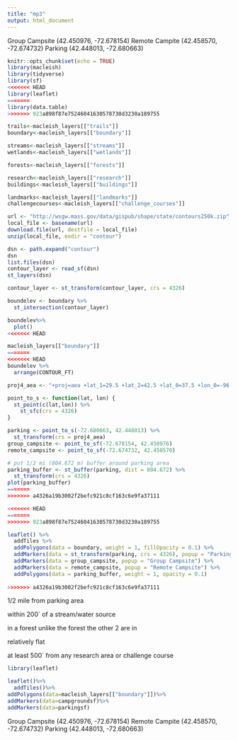 ```yaml
---
title: "mp3"
output: html_document
---
```


Group Campsite (42.450976, -72.678154)
Remote Campite (42.458570, -72.674732)
Parking (42.448013, -72.680663)

```r
knitr::opts_chunk$set(echo = TRUE)
library(macleish)
library(tidyverse)
library(sf)
<<<<<<< HEAD
library(leaflet)
=======
library(data.table)
>>>>>>> 923a898f87e75246041630578730d3230a189755
```

```r
trails<-macleish_layers[["trails"]]
boundary<-macleish_layers[["boundary"]]

streams<-macleish_layers[["streams"]]
wetlands<-macleish_layers[["wetlands"]]

forests<-macleish_layers[["forests"]]

research<-macleish_layers[["research"]]
buildings<-macleish_layers[["buildings"]]

landmarks<-macleish_layers[["landmarks"]]
challengecourses<-macleish_layers[["challenge_courses"]]
```

```r
url <- "http://wsgw.mass.gov/data/gispub/shape/state/contours250k.zip"
local_file <- basename(url)
download.file(url, destfile = local_file)
unzip(local_file, exdir = "contour")
```

```r
dsn <- path.expand("contour")
dsn
list.files(dsn)
contour_layer <- read_sf(dsn)
st_layers(dsn)

contour_layer <- st_transform(contour_layer, crs = 4326)

boundelev <- boundary %>%
  st_intersection(contour_layer)

boundelev%>%
  plot()
<<<<<<< HEAD

macleish_layers[["boundary"]]
=======
<<<<<<< HEAD
boundelev %>%
  arrange(CONTOUR_FT)

proj4_aea <- "+proj=aea +lat_1=29.5 +lat_2=42.5 +lat_0=37.5 +lon_0=-96 +x_0=0 +y_0=0 +ellps=GRS80 +datum=NAD83 +units=m +no_defs"

point_to_s <- function(lat, lon) {
  st_point(c(lat,lon)) %>%
    st_sfc(crs = 4326)
}

parking <- point_to_s(-72.680663, 42.448013) %>%
  st_transform(crs = proj4_aea)
group_campsite <- point_to_sf(-72.678154, 42.450976)
remote_campsite <- point_to_sf(-72.674732, 42.458570)

# put 1/2 mi (804.672 m) buffer around parking area
parking_buffer <- st_buffer(parking, dist = 804.672) %>%
  st_transform(crs = 4326)
plot(parking_buffer)
=======
>>>>>>> a4326a19b3002f2befc921c8cf163c6e9fa37111
```

```r

<<<<<<< HEAD
=======
>>>>>>> 923a898f87e75246041630578730d3230a189755

leaflet() %>%
  addTiles %>%
  addPolygons(data = boundary, weight = 1, fillOpacity = 0.1) %>%
  addMarkers(data = st_transform(parking, crs = 4326), popup = "Parking") %>%
  addMarkers(data = group_campsite, popup = "Group Campsite") %>%
  addMarkers(data = remote_campsite, popup = "Remote Campsite") %>%
  addPolygons(data = parking_buffer, weight = 1, opacity = 0.1)
  
>>>>>>> a4326a19b3002f2befc921c8cf163c6e9fa37111
```



1/2 mile from parking area

within 200` of a stream/water source

in a forest unlike the forest the other 2 are in

relatively flat

at least 500` from any research area or challenge course

```r
library(leaflet)

leaflet()%>%
  addTiles()%>%
addPolygons(data=macleish_layers[["boundary"]])%>%
addMarkers(data=campgroundsf)%>%
addMarkers(data=parkingsf)

```

Group Campsite (42.450976, -72.678154)
Remote Campite (42.458570, -72.674732)
Parking (42.448013, -72.680663)





